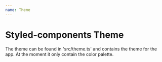 ```yaml
---
name: Theme
---
```


# Styled-components Theme

The theme can be found in 'src/theme.ts' and contains the theme for the app. At the moment it only contain the color palette.
